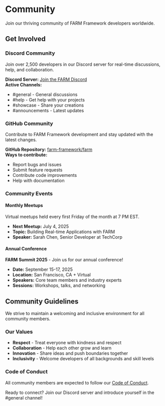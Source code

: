 # Community

Join our thriving community of FARM Framework developers worldwide.

## Get Involved

### Discord Community

Join over 2,500 developers in our Discord server for real-time discussions, help, and collaboration.

**Discord Server:** [Join the FARM Discord](https://discord.gg/JmeShQtv)  
**Active Channels:**

- #general - General discussions
- #help - Get help with your projects
- #showcase - Share your creations
- #announcements - Latest updates

### GitHub Community

Contribute to FARM Framework development and stay updated with the latest changes.

**GitHub Repository:** [farm-framework/farm](https://github.com/cstannahill/farm-framework/farm)  
**Ways to contribute:**

- Report bugs and issues
- Submit feature requests
- Contribute code improvements
- Help with documentation

### Community Events

#### Monthly Meetups

Virtual meetups held every first Friday of the month at 7 PM EST.

- **Next Meetup:** July 4, 2025
- **Topic:** Building Real-time Applications with FARM
- **Speaker:** Sarah Chen, Senior Developer at TechCorp

#### Annual Conference

**FARM Summit 2025** - Join us for our annual conference!

- **Date:** September 15-17, 2025
- **Location:** San Francisco, CA + Virtual
- **Speakers:** Core team members and industry experts
- **Sessions:** Workshops, talks, and networking

## Community Guidelines

We strive to maintain a welcoming and inclusive environment for all community members.

### Our Values

- **Respect** - Treat everyone with kindness and respect
- **Collaboration** - Help each other grow and learn
- **Innovation** - Share ideas and push boundaries together
- **Inclusivity** - Welcome developers of all backgrounds and skill levels

### Code of Conduct

All community members are expected to follow our [Code of Conduct](https://github.com/cstannahill/farm-framework/farm/blob/main/CODE_OF_CONDUCT.md).

<Callout type="success">
  Ready to connect? Join our Discord server and introduce yourself in the
  #general channel!
</Callout>
